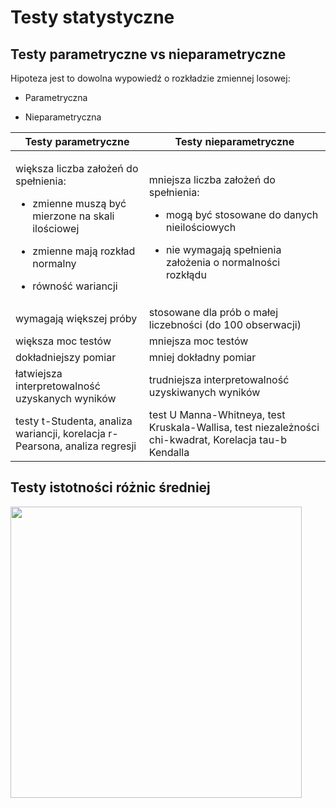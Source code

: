 # Testy statystyczne

## Testy parametryczne vs nieparametryczne

Hipoteza jest to dowolna wypowiedź o rozkładzie zmiennej losowej:

-   Parametryczna

-   Nieparametryczna

+-----------------------------------------------------------------------------+--------------------------------------------------------------------------------------------------------+
| Testy parametryczne                                                         | Testy nieparametryczne                                                                                 |
+=============================================================================+========================================================================================================+
| większa liczba założeń do spełnienia:                                       | mniejsza liczba założeń do spełnienia:                                                                 |
|                                                                             |                                                                                                        |
| -   zmienne muszą być mierzone na skali ilościowej                          | -   mogą być stosowane do danych nieilościowych                                                        |
|                                                                             |                                                                                                        |
| -   zmienne mają rozkład normalny                                           | -   nie wymagają spełnienia założenia o normalności rozkłądu                                           |
|                                                                             |                                                                                                        |
| -   równość wariancji                                                       |                                                                                                        |
+-----------------------------------------------------------------------------+--------------------------------------------------------------------------------------------------------+
| wymagają większej próby                                                     | stosowane dla prób o małej liczebności (do 100 obserwacji)                                             |
+-----------------------------------------------------------------------------+--------------------------------------------------------------------------------------------------------+
| większa moc testów                                                          | mniejsza moc testów                                                                                    |
+-----------------------------------------------------------------------------+--------------------------------------------------------------------------------------------------------+
| dokładniejszy pomiar                                                        | mniej dokładny pomiar                                                                                  |
+-----------------------------------------------------------------------------+--------------------------------------------------------------------------------------------------------+
| łatwiejsza interpretowalność uzyskanych wyników                             | trudniejsza interpretowalność uzyskiwanych wyników                                                     |
+-----------------------------------------------------------------------------+--------------------------------------------------------------------------------------------------------+
| testy t-Studenta, analiza wariancji, korelacja r-Pearsona, analiza regresji | test U Manna-Whitneya, test Kruskala-Wallisa, test niezależności chi-kwadrat, Korelacja tau-b Kendalla |
+-----------------------------------------------------------------------------+--------------------------------------------------------------------------------------------------------+

## Testy istotności różnic średniej

![](figures/8_testy_srednich.png){width="466"}

